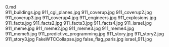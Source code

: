     
<div className="w-full md:max-w-[80rem] float-right italic">
	<MD_0_md />
	0.md
</div>
<PopImage className="sm:float-right m-auto sm:m-1 sm:ml-4" src={JPG_911_buildings_jpg} width={384} alt="911_buildings.jpg">
	911_buildings.jpg
</PopImage>
<PopImage className="sm:float-left m-auto sm:m-1 sm:mr-4" src={JPG_911_cgi_planes_jpg} width={384} alt="911_cgi_planes.jpg">
	911_cgi_planes.jpg
</PopImage>
<PopImage className="sm:float-right m-auto sm:m-1 sm:ml-4" src={JPG_911_coverup_jpg} width={384} alt="911_coverup.jpg">
	911_coverup.jpg
</PopImage>
<PopImage className="sm:float-left m-auto sm:m-1 sm:mr-4" src={JPG_911_coverup2_jpg} width={384} alt="911_coverup2.jpg">
	911_coverup2.jpg
</PopImage>
<PopImage className="sm:float-right m-auto sm:m-1 sm:ml-4" src={JPG_911_coverup3_jpg} width={384} alt="911_coverup3.jpg">
	911_coverup3.jpg
</PopImage>
<PopImage className="sm:float-left m-auto sm:m-1 sm:mr-4" src={JPG_911_coverup4_jpg} width={384} alt="911_coverup4.jpg">
	911_coverup4.jpg
</PopImage>
<PopImage className="sm:float-right m-auto sm:m-1 sm:ml-4" src={JPG_911_engineers_jpg} width={384} alt="911_engineers.jpg">
	911_engineers.jpg
</PopImage>
<PopImage className="sm:float-left m-auto sm:m-1 sm:mr-4" src={JPG_911_explosions_jpg} width={384} alt="911_explosions.jpg">
	911_explosions.jpg
</PopImage>
<PopImage className="sm:float-right m-auto sm:m-1 sm:ml-4" src={JPG_911_facts_jpg} width={384} alt="911_facts.jpg">
	911_facts.jpg
</PopImage>
<PopImage className="sm:float-left m-auto sm:m-1 sm:mr-4" src={JPG_911_facts2_jpg} width={384} alt="911_facts2.jpg">
	911_facts2.jpg
</PopImage>
<PopImage className="sm:float-right m-auto sm:m-1 sm:ml-4" src={JPG_911_facts3_jpg} width={384} alt="911_facts3.jpg">
	911_facts3.jpg
</PopImage>
<PopImage className="sm:float-left m-auto sm:m-1 sm:mr-4" src={JPG_911_facts4_jpg} width={384} alt="911_facts4.jpg">
	911_facts4.jpg
</PopImage>
<PopImage className="sm:float-right m-auto sm:m-1 sm:ml-4" src={JPG_911_israel_jpg} width={384} alt="911_israel.jpg">
	911_israel.jpg
</PopImage>
<PopImage className="sm:float-left m-auto sm:m-1 sm:mr-4" src={JPG_911_meme_jpg} width={384} alt="911_meme.jpg">
	911_meme.jpg
</PopImage>
<PopImage className="sm:float-right m-auto sm:m-1 sm:ml-4" src={JPG_911_meme2_jpg} width={384} alt="911_meme2.jpg">
	911_meme2.jpg
</PopImage>
<PopImage className="sm:float-left m-auto sm:m-1 sm:mr-4" src={JPG_911_meme3_jpg} width={384} alt="911_meme3.jpg">
	911_meme3.jpg
</PopImage>
<PopImage className="sm:float-right m-auto sm:m-1 sm:ml-4" src={JPG_911_meme4_jpg} width={384} alt="911_meme4.jpg">
	911_meme4.jpg
</PopImage>
<PopImage className="sm:float-left m-auto sm:m-1 sm:mr-4" src={JPG_911_meme5_jpg} width={384} alt="911_meme5.jpg">
	911_meme5.jpg
</PopImage>
<PopImage className="sm:float-right m-auto sm:m-1 sm:ml-4" src={JPG_911_predictive_programming_jpg} width={384} alt="911_predictive_programming.jpg">
	911_predictive_programming.jpg
</PopImage>
<PopImage className="sm:float-left m-auto sm:m-1 sm:mr-4" src={JPG_911_story_jpg} width={384} alt="911_story.jpg">
	911_story.jpg
</PopImage>
<PopImage className="sm:float-right m-auto sm:m-1 sm:ml-4" src={JPG_911_story2_jpg} width={384} alt="911_story2.jpg">
	911_story2.jpg
</PopImage>
<PopImage className="sm:float-left m-auto sm:m-1 sm:mr-4" src={JPG_911_story3_jpg} width={384} alt="911_story3.jpg">
	911_story3.jpg
</PopImage>
<PopImage className="sm:float-right m-auto sm:m-1 sm:ml-4" src={JPG_FakeWTCCollapse_jpg} width={384} alt="FakeWTCCollapse.jpg">
	FakeWTCCollapse.jpg
</PopImage>
<PopImage className="sm:float-left m-auto sm:m-1 sm:mr-4" src={JPG_false_flag_paris_jpg} width={384} alt="false_flag_paris.jpg">
	false_flag_paris.jpg
</PopImage>
<PopImage className="sm:float-right m-auto sm:m-1 sm:ml-4" src={JPG_israel_911_jpg} width={384} alt="israel_911.jpg">
	israel_911.jpg
</PopImage>

